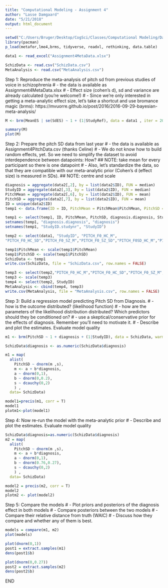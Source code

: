 ---
title: "Computational Modeling - Assignment 4"
author: "Lasse Damgaard"
date: "5/21/2018"
output: html_document
---

```{r}

setwd("C:/Users/Bruger/Desktop/CogSci/Classes/Computational Modeling/Data")
library(pacman)
p_load(metafor,lme4,brms, tidyverse, readxl, rethinking, data.table)

data1 <- read_excel("Assignment4MetaData.xlsx")

SchizData <- read.csv("SchizData.csv")
MetaAnalysis <- read.csv("MetaAnalysis.csv")

```

Step 1: Reproduce the meta-analysis of pitch sd from previous studies of voice in schizophrenia
# - the data is available as Assignment4MetaData.xlsx
# - Effect size (cohen's d), sd and variance are already calculated (you're welcome!)
# - Since we're only interested in getting a meta-analytic effect size, let's take a shortcut and use bromance magic (brms): https://mvuorre.github.io/post/2016/2016-09-29-bayesian-meta-analysis/

```{r}


M <- brm(MeanES | se(SdES) ~ 1 + (1|StudyRef), data = data1 , iter = 2000, cores = 2, chain = 2)

summary(M)
plot(M)

```

Step 2: Prepare the pitch SD data from last year
# - the data is available as Assignment4PitchData.csv (thanks Celine)
# - We do not know how to build random effects, yet. So we need to simplify the dataset to avoid interdependence between datapoints: How? 
##  NOTE: take mean for every participant so there is one datapoint
# - Also, let's standardize the data, so that they are compatible with our meta-analytic prior (Cohen's d (effect size) is measured in SDs).
##  NOTE: centre and scale

```{r}

diagnosis = aggregate(data2[,2], by = list(data2$ID), FUN = median)
StudyID = aggregate(data2[,3], by = list(data2$ID), FUN = median)
PitchMean = aggregate(data2[,6], by = list(data2$ID), FUN = mean)
PitchSD = aggregate(data2[,7], by = list(data2$ID), FUN = mean)
ID = unique(data2$ID)
temp1 <- data.frame(ID = ID, PitchMean = PitchMean$PitchMean, PitchSD = PitchSD$PitchSD, ID = PitchMean$Group.1, diagnosis = diagnosis, StudyID = StudyID)

temp1 <- select(temp1, ID, PitchMean, PitchSD, diagnosis.diagnosis, StudyID.studynr)
setnames(temp1, "diagnosis.diagnosis", "diagnosis")
setnames(temp1, "StudyID.studynr", "StudyID")

temp2 <- select(data1, "StudyID", "PITCH_F0_HC_M",
"PITCH_F0_HC_SD","PITCH_F0_SZ_M","PITCH_F0_SZ_SD","PITCH_F0SD_HC_M","PITCH_F0SD_HC_SD","PITCH_F0SD_SZ_M","PITCH_F0SD_SZ_SD","SdES", "MeanES")

temp1$PitchMean <- scale(temp1$PitchMean)
temp1$PitchSD <- scale(temp1$PitchSD)
SchizData <- temp1
write.csv(SchizData, file = "SchizData.csv", row.names = FALSE)

temp3 <- select(temp2,"PITCH_F0_HC_M","PITCH_F0_HC_SD","PITCH_F0_SZ_M","PITCH_F0_SZ_SD","PITCH_F0SD_HC_M","PITCH_F0SD_HC_SD","PITCH_F0SD_SZ_M","PITCH_F0SD_SZ_SD","SdES", "MeanES")
temp3 <- scale(temp3)
temp4 <- select(temp2, StudyID)
MetaAnalysis <- cbind(temp4, temp3)
write.csv(MetaAnalysis, file = "MetaAnalysis.csv", row.names = FALSE)

```

Step 3: Build a regression model predicting Pitch SD from Diagnosis.
# - how is the outcome distributed? (likelihood function)
# - how are the parameters of the likelihood distribution distributed? Which predictors should they be conditioned on?
# - use a skeptical/conservative prior for the effects of diagnosis. Remember you'll need to motivate it.
# - Describe and plot the estimates. Evaluate model quality

```{r}

m1 <- brm(PitchSD ~ 1 + diagnosis + (1|StudyID), data = SchizData, warmup = 2000, iter = 5000, cores = 2, chain = 2)

SchizData$diagnosis <- as.numeric(SchizData$diagnosis)

m1 = map(
  alist(
    PitchSD ~ dnorm(m ,s),
    m <- a + b*diagnosis,
    a ~ dnorm(0,1), 
    b ~ dnorm(0,0.2),
    s ~ dcauchy(0,2)
    ) ,
  data= SchizData)

model1=precis(m1, corr = T)
model1
plotm1<-plot(model1)

```

Step 4: Now re-run the model with the meta-analytic prior
# - Describe and plot the estimates. Evaluate model quality

```{r}

SchizData$diagnosis=as.numeric(SchizData$diagnosis)
m2 = map(
  alist(
    PitchSD ~ dnorm(m ,s),
    m <- a + b*diagnosis,
    a ~ dnorm(0,1), 
    b ~ dnorm(0.76,0.27),
    s ~ dcauchy(0,2)
    ) ,
  data= SchizData)

model2 = precis(m2, corr = T)
model2
plotm2 <- plot(model2)

```

Step 5: Compare the models
# - Plot priors and posteriors of the diagnosis effect in both models
# - Compare posteriors between the two models
# - Compare their relative distance from truth (WAIC)
# - Discuss how they compare and whether any of them is best.

```{r}
models = compare(m1, m2)
plot(models)

plot(dnorm(0,1))
post1 = extract.samples(m1)
dens(post1$b)

plot(dnorm(0,0.27))
post2 = extract.samples(m2)
dens(post2$b)

```

END
